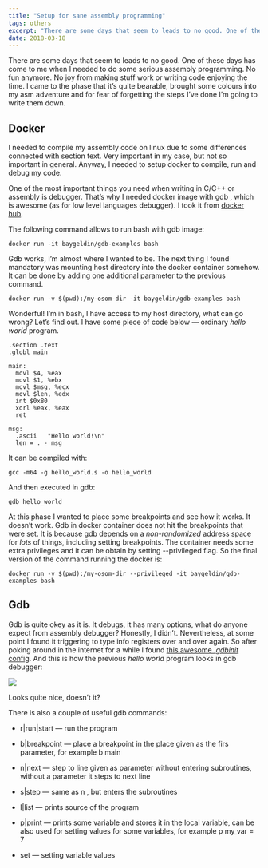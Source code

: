 ```yaml
---
title: "Setup for sane assembly programming"
tags: others
excerpt: "There are some days that seem to leads to no good. One of these days has come to me when I needed to do some serious assembly programming."
date: 2018-03-18
---
```


There are some days that seem to leads to no good. One of these days has come to me when I needed to do some serious assembly programming. No fun anymore. No joy from making stuff work or writing code enjoying the time. I came to the phase that it’s quite bearable, brought some colours into my asm adventure and for fear of forgetting the steps I’ve done I’m going to write them down.

## Docker

I needed to compile my assembly code on linux due to some differences connected with section text. Very important in my case, but not so important in general. Anyway, I needed to setup docker to compile, run and debug my code.

One of the most important things you need when writing in C/C++ or assembly is debugger. That’s why I needed docker image with gdb , which is awesome (as for low level languages debugger). I took it from [docker hub](https://hub.docker.com/r/baygeldin/gdb-examples/).

The following command allows to run bash with gdb image:

    docker run -it baygeldin/gdb-examples bash

Gdb works, I’m almost where I wanted to be. The next thing I found mandatory was mounting host directory into the docker container somehow. It can be done by adding one additional parameter to the previous command.

    docker run -v $(pwd):/my-osom-dir -it baygeldin/gdb-examples bash

Wonderful! I’m in bash, I have access to my host directory, what can go wrong? Let’s find out. I have some piece of code below — ordinary _hello world_ program.

    .section .text
    .globl main

    main:
      movl $4, %eax
      movl $1, %ebx
      movl $msg, %ecx
      movl $len, %edx
      int $0x80
      xorl %eax, %eax
      ret

    msg:
      .ascii   "Hello world!\n"
      len = . - msg

It can be compiled with:

    gcc -m64 -g hello_world.s -o hello_world

And then executed in gdb:

    gdb hello_world

At this phase I wanted to place some breakpoints and see how it works. It doesn’t work. Gdb in docker container does not hit the breakpoints that were set. It is because gdb depends on a _non_-_randomized_ address space for _lots_ of things, including setting breakpoints. The container needs some extra privileges and it can be obtain by setting --privileged flag. So the final version of the command running the docker is:

    docker run -v $(pwd):/my-osom-dir --privileged -it baygeldin/gdb-examples bash

## Gdb

Gdb is quite okey as it is. It debugs, it has many options, what do anyone expect from assembly debugger? Honestly, I didn’t. Nevertheless, at some point I found it triggering to type info registers over and over again. So after poking around in the internet for a while I found [this awesome ._gdbinit_ config](https://github.com/cyrus-and/gdb-dashboard). And this is how the previous _hello world_ program looks in gdb debugger:

![](https://cdn-images-1.medium.com/max/2764/1*7axQWHPDU5LqUjs5Msd2VQ.png)

Looks quite nice, doesn’t it?

There is also a couple of useful gdb commands:

- r|run|start — run the program

- b|breakpoint — place a breakpoint in the place given as the firs parameter, for example b main

- n|next — step to line given as parameter without entering subroutines, without a parameter it steps to next line

- s|step — same as n , but enters the subroutines

- l|list — prints source of the program

- p|print — prints some variable and stores it in the local variable, can be also used for setting values for some variables, for example p my_var = 7

- set — setting variable values
